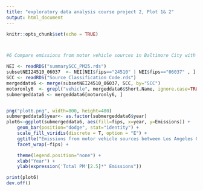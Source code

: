 ---
title: "exploratory data analysis course project 2, Plot 1& 2"
output: html_document
---

```{r setup, include=FALSE}
knitr::opts_chunk$set(echo = TRUE)



#6 Compare emissions from motor vehicle sources in Baltimore City with emissions from motor vehicle sources in Los Angeles County, California (fips == "06037"). Which city has seen greater changes over time in motor vehicle emissions?

NEI <- readRDS("summarySCC_PM25.rds")
subsetNEI24510_06037  <- NEI[NEI$fips=="24510" | NEI$fips=="06037" , ]
SCC <- readRDS("Source_Classification_Code.rds")
mergeddata6 <- merge(subsetNEI24510_06037, SCC, by="SCC")
motoronly6  <- grepl("vehicle", mergeddata6$Short.Name, ignore.case=TRUE)
submergeddata6 <- mergeddata6[motoronly6, ]


png("plot6.png", width=800, height=480)
submergeddata6$year<- as.factor(submergeddata6$year)
plot6<-ggplot(submergeddata6, aes(fill=fips, x=year, y=Emissions)) + 
    geom_bar(position="dodge", stat="identity") +
    scale_fill_viridis(discrete = T, option = "E") +
    ggtitle("Emissions from motor vehicle sources between Los Angeles 06037 & Baltimore 24510 City 1999-2008") +
    facet_wrap(~fips) +

    theme(legend.position="none") +
    xlab("Year") +
    ylab(expression('Total PM'[2.5]*" Emissions"))

print(plot6)
dev.off()


```


